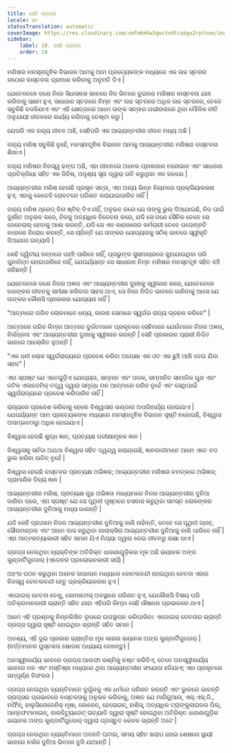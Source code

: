 ```yaml
---
title: ସେହି ଡ୍ରଗ୍ସ
locale: or
statusTranslation: automatic
coverImage: https://res.cloudinary.com/xmfm6mhw3gwctndtcubgx2rptnae/image/upload/v1741354419/small_cover_la_gran_rebelion_28716e29d2.webp
sidebar:
    label: 19. ସେହି ଡ୍ରଗ୍ସ
    order: 19
---
```

ମଣିଷର ମନସ୍ତାତ୍ତ୍ଵିକ ବିଭାଜନ ଆମକୁ ଆମ ପ୍ରତ୍ୟେକଙ୍କ ମଧ୍ୟରେ ଏକ ଉଚ୍ଚ ସ୍ତରର କଠୋର ବାସ୍ତବତା ପ୍ରମାଣ କରିବାକୁ ଅନୁମତି ଦିଏ |

ଯେତେବେଳେ ଜଣେ ନିଜେ ସିଧାସଳଖ ଭାବରେ ନିଜ ଭିତରେ ଦୁଇଜଣ ମଣିଷର ବାସ୍ତବତା ଯାଞ୍ଚ କରିବାକୁ ସକ୍ଷମ ହୁଏ, ସାଧାରଣ ସ୍ତରରେ ନିମ୍ନ ଏବଂ ଉଚ୍ଚ ସ୍ତରରେ ଅଧିକ ଉଚ୍ଚ ସ୍ତରରେ, ତେବେ ସବୁକିଛି ବଦଳିଯାଏ ଏବଂ ଏହି କ୍ଷେତ୍ରରେ ଆମେ ତାଙ୍କ ସତ୍ତାର ଗଭୀରତାରେ ଥିବା ମୌଳିକ ନୀତି ଅନୁଯାୟୀ ଜୀବନରେ କାର୍ଯ୍ୟ କରିବାକୁ ଚେଷ୍ଟା କରୁ |

ଯେପରି ଏକ ବାହ୍ୟ ଜୀବନ ଅଛି, ସେହିପରି ଏକ ଆଭ୍ୟନ୍ତରୀଣ ଜୀବନ ମଧ୍ୟ ଅଛି |

ବାହ୍ୟ ମଣିଷ ସବୁକିଛି ନୁହେଁ, ମନସ୍ତାତ୍ତ୍ଵିକ ବିଭାଜନ ଆମକୁ ଆଭ୍ୟନ୍ତରୀଣ ମଣିଷର ବାସ୍ତବତା ଶିଖାଏ |

ବାହ୍ୟ ମଣିଷର ନିଜସ୍ୱ ଢଙ୍ଗ ଅଛି, ଏହା ଜୀବନରେ ଅନେକ ପ୍ରକାରର ମନୋଭାବ ଏବଂ ସାଧାରଣ ପ୍ରତିକ୍ରିୟା ସହିତ ଏକ ଜିନିଷ, ଅଦୃଶ୍ୟ ସୂତା ଦ୍ୱାରା ଗତି କରୁଥିବା ଏକ କଣ୍ଢେଇ |

ଆଭ୍ୟନ୍ତରୀଣ ମଣିଷ ହେଉଛି ପ୍ରକୃତ ସତ୍ତା, ଏହା ଅନ୍ୟ ଭିନ୍ନ ନିୟମରେ ପ୍ରକ୍ରିୟାକରଣ ହୁଏ, ଏହାକୁ କେବେବି ରୋବଟରେ ପରିଣତ କରାଯାଇପାରିବ ନାହିଁ |

ବାହ୍ୟ ମଣିଷ ଥ୍ରେଡ୍ ବିନା ଷ୍ଟିଚ୍ ଦିଏ ନାହିଁ, ଅନୁଭବ କରେ ଯେ ତାଙ୍କୁ ଭୁଲ୍ ଦିଆଯାଇଛି, ନିଜ ପାଇଁ ଦୁଃଖିତ ଅନୁଭବ କରେ, ନିଜକୁ ଅତ୍ୟଧିକ ବିବେଚନା କରେ, ଯଦି ସେ ଜଣେ ସୈନିକ ତେବେ ସେ ଜେନେରାଲ୍ ହେବାକୁ ଆଶା କରନ୍ତି, ଯଦି ସେ ଏକ କାରଖାନାର କର୍ମଚାରୀ ତେବେ ପଦୋନ୍ନତି ନହେଲେ ବିରୋଧ କରନ୍ତି, ସେ ଚାହାଁନ୍ତି ଯେ ତାଙ୍କର ଯୋଗ୍ୟତାକୁ ସଠିକ୍ ଭାବରେ ସ୍ୱୀକୃତି ଦିଆଯାଉ ଇତ୍ୟାଦି |

କେହି ଦ୍ୱିତୀୟ ଜନ୍ମରେ ପହଞ୍ଚି ପାରିବେ ନାହିଁ, ପ୍ରଭୁଙ୍କ ସୁସମାଚାରରେ କୁହାଯାଇଥିବା ପରି ପୁନର୍ଜନ୍ମ ହୋଇପାରିବେ ନାହିଁ, ଯେପର୍ଯ୍ୟନ୍ତ ସେ ସାଧାରଣ ନିମ୍ନ ମଣିଷର ମନସ୍ତତ୍ତ୍ଵ ସହିତ ବଞ୍ଚି ରହିଛନ୍ତି |

ଯେତେବେଳେ ଜଣେ ନିଜର ଅଜ୍ଞତା ଏବଂ ଆଭ୍ୟନ୍ତରୀଣ ଦୁଃଖକୁ ସ୍ୱୀକାର କରେ, ଯେତେବେଳେ ଜଣଙ୍କର ଜୀବନକୁ ସମୀକ୍ଷା କରିବାର ସାହସ ଥାଏ, ସେ ନିଜେ ନିଶ୍ଚିତ ଭାବରେ ଜାଣିବାକୁ ଆସେ ଯେ ତାଙ୍କର କୌଣସି ପ୍ରକାରର ଯୋଗ୍ୟତା ନାହିଁ |

"ଆତ୍ମାରେ ଗରିବ ଲୋକମାନେ ଧନ୍ୟ, କାରଣ ସେମାନେ ସ୍ୱର୍ଗର ରାଜ୍ୟ ଗ୍ରହଣ କରିବେ" |

ଆତ୍ମାରେ ଗରିବ କିମ୍ବା ଆତ୍ମାର ଦୁର୍ଗତମାନେ ପ୍ରକୃତରେ ସେହିମାନେ ଯେଉଁମାନେ ନିଜର ଅଜ୍ଞତା, ନିର୍ଲଜ୍ଜତା ଏବଂ ଆଭ୍ୟନ୍ତରୀଣ ଦୁଃଖକୁ ସ୍ୱୀକାର କରନ୍ତି | ସେହି ପ୍ରକାରର ପ୍ରାଣୀ ନିଶ୍ଚିତ ଭାବରେ ଆଲୋକିତ ହୁଅନ୍ତି |

"ଏକ ଧନୀ ଲୋକ ସ୍ୱର୍ଗରାଜ୍ୟରେ ପ୍ରବେଶ କରିବା ଅପେକ୍ଷା ଏକ ଓଟ ଏକ ଛୁଞ୍ଚି ଆଖି ଦେଇ ଯିବା ସହଜ" |

ଏହା ସ୍ପଷ୍ଟ ଯେ ଏତେଗୁଡ଼ିଏ ଯୋଗ୍ୟତା, ସମ୍ମାନ ଏବଂ ପଦକ, ସମ୍ମାନିତ ସାମାଜିକ ଗୁଣ ଏବଂ ଜଟିଳ ଏକାଡେମିକ୍ ତତ୍ତ୍ୱ ଦ୍ୱାରା ସମୃଦ୍ଧ ମନ ଆତ୍ମାରେ ଗରିବ ନୁହେଁ ଏବଂ ସେଥିପାଇଁ ସ୍ୱର୍ଗରାଜ୍ୟରେ ପ୍ରବେଶ କରିପାରିବ ନାହିଁ |

ରାଜ୍ୟରେ ପ୍ରବେଶ କରିବାକୁ ହେଲେ ବିଶ୍ୱାସର ଭଣ୍ଡାର ଅପରିହାର୍ଯ୍ୟ ହୋଇଯାଏ | ଯେପର୍ଯ୍ୟନ୍ତ ଆମ ପ୍ରତ୍ୟେକଙ୍କ ମଧ୍ୟରେ ମନସ୍ତାତ୍ତ୍ଵିକ ବିଭାଜନ ସୃଷ୍ଟି ନହୋଇଛି, ବିଶ୍ୱାସ ଅସମ୍ଭବଠାରୁ ଅଧିକ ହୋଇଯାଏ |

ବିଶ୍ୱାସ ହେଉଛି ଶୁଦ୍ଧ ଜ୍ଞାନ, ପ୍ରତ୍ୟକ୍ଷ ପରୀକ୍ଷାମୂଳକ ଜ୍ଞାନ |

ବିଶ୍ୱାସକୁ ସର୍ବଦା ଅଯଥା ବିଶ୍ୱାସ ସହିତ ଦ୍ୱନ୍ଦ୍ୱ କରାଯାଇଛି, ଜ୍ଞାନବାଦୀମାନେ ଆମେ ଏତେ ବଡ ଭୁଲ କରିବା ଉଚିତ୍ ନୁହେଁ |

ବିଶ୍ୱାସ ହେଉଛି ବାସ୍ତବର ପ୍ରତ୍ୟକ୍ଷ ଅଭିଜ୍ଞତା; ଆଭ୍ୟନ୍ତରୀଣ ମଣିଷର ଚମତ୍କାର ଅଭିଜ୍ଞତା; ପ୍ରାମାଣିକ ଦିବ୍ୟ ଜ୍ଞାନ |

ଆଭ୍ୟନ୍ତରୀଣ ମଣିଷ, ପ୍ରତ୍ୟକ୍ଷ ଗୁଢ ଅଭିଜ୍ଞତା ମାଧ୍ୟମରେ ନିଜର ଆଭ୍ୟନ୍ତରୀଣ ଦୁନିଆ ଜାଣିବା ପରେ, ଏହା ସ୍ପଷ୍ଟ ଯେ ସେ ପୃଥିବୀ ପୃଷ୍ଠରେ ବସବାସ କରୁଥିବା ସମସ୍ତ ଲୋକଙ୍କର ଆଭ୍ୟନ୍ତରୀଣ ଦୁନିଆକୁ ମଧ୍ୟ ଜାଣନ୍ତି |

ଯଦି କେହି ପ୍ରଥମେ ନିଜର ଆଭ୍ୟନ୍ତରୀଣ ଦୁନିଆକୁ ଜାଣି ନାହାଁନ୍ତି, ତେବେ ସେ ପୃଥିବୀ ଗ୍ରହ, ସୌରମଣ୍ଡଳ ଏବଂ ଆମେ ବାସ କରୁଥିବା ଗାଲାକ୍ସିର ଆଭ୍ୟନ୍ତରୀଣ ଦୁନିଆକୁ ଜାଣି ପାରିବେ ନାହିଁ | ଏହା ଆତ୍ମହତ୍ୟାକାରୀ ସହିତ ସମାନ ଯିଏ ମିଥ୍ୟା ଦ୍ୱାର ଦେଇ ଜୀବନରୁ ରକ୍ଷା ପାଏ |

ଡ୍ରଗ୍ସ ନେଉଥିବା ବ୍ୟକ୍ତିଙ୍କ ଅତିରିକ୍ତ ଧାରଣାଗୁଡ଼ିକର ମୂଳ ଅଛି ଭୟାନକ ଅଙ୍ଗ କୁଣ୍ଡାର୍ଟିଗୁଡୋର୍ (ଏଡେନର ପ୍ରଲୋଭନକାରୀ ସର୍ପ) |

ଅହଂର ଗଠନ କରୁଥିବା ଅନେକ ଉପାଦାନ ମଧ୍ୟରେ ବୋତଲବନ୍ଦୀ ହୋଇଥିବା ଚେତନା ଏହାର ନିଜସ୍ୱ ବୋତଲବନ୍ଦୀ ହେତୁ ପ୍ରକ୍ରିୟାକରଣ ହୁଏ |

ଏଗୋଇକ୍ ଚେତନା ତେଣୁ, କୋମାଟୋସ୍ ଅବସ୍ଥାରେ ପରିଣତ ହୁଏ, ଯେକୌଣସି ବିଷୟ ପରି ଅତିକ୍ରମଣକାରୀ ଭ୍ରାନ୍ତି ସହିତ ଯାହା ଏହିପରି କିମ୍ବା ସେହି ଔଷଧର ପ୍ରଭାବରେ ଥାଏ |

ଆମେ ଏହି ପ୍ରଶ୍ନକୁ ନିମ୍ନଲିଖିତ ରୂପରେ ଉପସ୍ଥାପନ କରିପାରିବା: ଏଗୋଇକ୍ ଚେତନାର ଭ୍ରାନ୍ତି ଡ୍ରଗ୍ସ ଦ୍ୱାରା ସୃଷ୍ଟି ହୋଇଥିବା ଭ୍ରାନ୍ତି ସହିତ ସମାନ |

ଅବଶ୍ୟ, ଏହି ଦୁଇ ପ୍ରକାର ଭ୍ରାନ୍ତିର ମୂଳ କାରଣ ଭୟାନକ ଅଙ୍ଗ କୁଣ୍ଡାର୍ଟିଗୁଡୋର୍ | (ବର୍ତ୍ତମାନର ପୁସ୍ତକର ଷୋଡଶ ଅଧ୍ୟାୟ ଦେଖନ୍ତୁ) |

ଅନସ୍ୱୀକାର୍ଯ୍ୟ ଭାବରେ ଡ୍ରଗ୍ସ ଆଲଫା ରଶ୍ମିକୁ ନଷ୍ଟ କରିଦିଏ, ତେବେ ଅନସ୍ୱୀକାର୍ଯ୍ୟ ଭାବରେ ମନ ଏବଂ ମସ୍ତିଷ୍କ ମଧ୍ୟରେ ଥିବା ଆଭ୍ୟନ୍ତରୀଣ ସଂଯୋଗ ହଜିଯାଏ; ଏହା ପ୍ରକୃତରେ ସମ୍ପୂର୍ଣ୍ଣ ବିଫଳତା |

ଡ୍ରଗ୍ସ ନେଉଥିବା ବ୍ୟକ୍ତିମାନେ ଦୁର୍ଗୁଣକୁ ଏକ ଧର୍ମରେ ପରିଣତ କରନ୍ତି ଏବଂ ଭୁଲରେ ଭାବନ୍ତି ଡ୍ରଗ୍ସର ପ୍ରଭାବରେ ବାସ୍ତବତାକୁ ଅନୁଭବ କରିବାକୁ, ଅଜ୍ଞାତ ଯେ ମାରିଜୁଆନା, ଏଲ୍.ଏସ୍.ଡି., ମର୍ଫିନ୍, ହାଲୁସିନୋଜେନିକ୍ ମୂଷା, କୋକେନ୍, ହେରୋଇନ୍, ହାଶିସ୍, ଅତ୍ୟଧିକ ଟ୍ରାଙ୍କୁଲାଇଜର ପିଲ୍, ଆମ୍ଫେଟାମାଇନ୍, ବାରବିଟ୍ୟୁରେଟ୍ ଇତ୍ୟାଦି ଦ୍ୱାରା ସୃଷ୍ଟି ହୋଇଥିବା ଅତିରିକ୍ତ ଧାରଣାଗୁଡ଼ିକ ଭୟାନକ ଅଙ୍ଗ କୁଣ୍ଡାର୍ଟିଗୁଡୋର୍ ଦ୍ୱାରା ପ୍ରସ୍ତୁତ କେବଳ ଭ୍ରାନ୍ତି ଅଟେ |

ଡ୍ରଗ୍ସ ନେଉଥିବା ବ୍ୟକ୍ତିମାନେ ଅବନତି ଘଟାଇ, ସମୟ ସହିତ ଖରାପ ହୋଇ ଶେଷରେ ସ୍ଥାୟୀ ଭାବରେ ନର୍କର ଦୁନିଆ ଭିତରେ ବୁଡି ଯାଆନ୍ତି |
